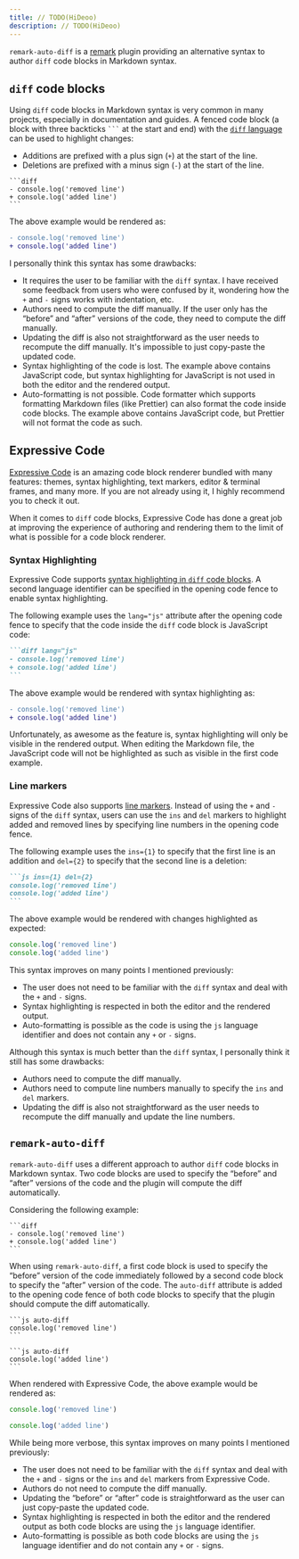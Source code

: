 ```yaml
---
title: // TODO(HiDeoo)
description: // TODO(HiDeoo)
---
```


`remark-auto-diff` is a [remark](https://remark.js.org/) plugin providing an alternative syntax to author `diff` code blocks in Markdown syntax.

## `diff` code blocks

Using `diff` code blocks in Markdown syntax is very common in many projects, especially in documentation and guides.
A fenced code block (a block with three backticks <code>```</code> at the start and end) with the [`diff` language](https://en.wikipedia.org/wiki/Diff#Unified_format) can be used to highlight changes:

- Additions are prefixed with a plus sign (`+`) at the start of the line.
- Deletions are prefixed with a minus sign (`-`) at the start of the line.

````mdx frame="terminal" title="Markdown Code Editor"
```diff
- console.log('removed line')
+ console.log('added line')
```
````

The above example would be rendered as:

```diff
- console.log('removed line')
+ console.log('added line')
```

I personally think this syntax has some drawbacks:

- It requires the user to be familiar with the `diff` syntax.
  I have received some feedback from users who were confused by it, wondering how the `+` and `-` signs works with indentation, etc.
- Authors need to compute the diff manually.
  If the user only has the “before” and “after” versions of the code, they need to compute the diff manually.
- Updating the diff is also not straightforward as the user needs to recompute the diff manually.
  It's impossible to just copy-paste the updated code.
- Syntax highlighting of the code is lost.
  The example above contains JavaScript code, but syntax highlighting for JavaScript is not used in both the editor and the rendered output.
- Auto-formatting is not possible.
  Code formatter which supports formatting Markdown files (like Prettier) can also format the code inside code blocks.
  The example above contains JavaScript code, but Prettier will not format the code as such.

## Expressive Code

[Expressive Code](https://expressive-code.com) is an amazing code block renderer bundled with many features: themes, syntax highlighting, text markers, editor & terminal frames, and many more.
If you are not already using it, I highly recommend you to check it out.

When it comes to `diff` code blocks, Expressive Code has done a great job at improving the experience of authoring and rendering them to the limit of what is possible for a code block renderer.

### Syntax Highlighting

Expressive Code supports [syntax highlighting in `diff` code blocks](https://expressive-code.com/key-features/text-markers/#combining-syntax-highlighting-with-diff-like-syntax).
A second language identifier can be specified in the opening code fence to enable syntax highlighting.

The following example uses the `lang="js"` attribute after the opening code fence to specify that the code inside the `diff` code block is JavaScript code:

````md frame="terminal" title="Markdown Code Editor"
```diff lang="js"
- console.log('removed line')
+ console.log('added line')
```
````

The above example would be rendered with syntax highlighting as:

```diff lang="js"
- console.log('removed line')
+ console.log('added line')
```

Unfortunately, as awesome as the feature is, syntax highlighting will only be visible in the rendered output.
When editing the Markdown file, the JavaScript code will not be highlighted as such as visible in the first code example.

### Line markers

Expressive Code also supports [line markers](https://expressive-code.com/key-features/text-markers/#selecting-line-marker-types-mark-ins-del).
Instead of using the `+` and `-` signs of the `diff` syntax, users can use the `ins` and `del` markers to highlight added and removed lines by specifying line numbers in the opening code fence.

The following example uses the `ins={1}` to specify that the first line is an addition and `del={2}` to specify that the second line is a deletion:

````md frame="terminal" title="Markdown Code Editor"
```js ins={1} del={2}
console.log('removed line')
console.log('added line')
```
````

The above example would be rendered with changes highlighted as expected:

```js ins={1} del={2}
console.log('removed line')
console.log('added line')
```

This syntax improves on many points I mentioned previously:

- The user does not need to be familiar with the `diff` syntax and deal with the `+` and `-` signs.
- Syntax highlighting is respected in both the editor and the rendered output.
- Auto-formatting is possible as the code is using the `js` language identifier and does not contain any `+` or `-` signs.

Although this syntax is much better than the `diff` syntax, I personally think it still has some drawbacks:

- Authors need to compute the diff manually.
- Authors need to compute line numbers manually to specify the `ins` and `del` markers.
- Updating the diff is also not straightforward as the user needs to recompute the diff manually and update the line numbers.

## `remark-auto-diff`

`remark-auto-diff` uses a different approach to author `diff` code blocks in Markdown syntax.
Two code blocks are used to specify the “before” and “after” versions of the code and the plugin will compute the diff automatically.

Considering the following example:

````mdx frame="terminal" title="Markdown Code Editor"
```diff
- console.log('removed line')
+ console.log('added line')
```
````

When using `remark-auto-diff`, a first code block is used to specify the “before” version of the code immediately followed by a second code block to specify the “after” version of the code.
The `auto-diff` attribute is added to the opening code fence of both code blocks to specify that the plugin should compute the diff automatically.

````mdx frame="terminal" title="Markdown Code Editor"
```js auto-diff
console.log('removed line')
```

```js auto-diff
console.log('added line')
```
````

When rendered with Expressive Code, the above example would be rendered as:

```js auto-diff
console.log('removed line')
```

```js auto-diff
console.log('added line')
```

While being more verbose, this syntax improves on many points I mentioned previously:

- The user does not need to be familiar with the `diff` syntax and deal with the `+` and `-` signs or the `ins` and `del` markers from Expressive Code.
- Authors do not need to compute the diff manually.
- Updating the “before” or “after” code is straightforward as the user can just copy-paste the updated code.
- Syntax highlighting is respected in both the editor and the rendered output as both code blocks are using the `js` language identifier.
- Auto-formatting is possible as both code blocks are using the `js` language identifier and do not contain any `+` or `-` signs.
